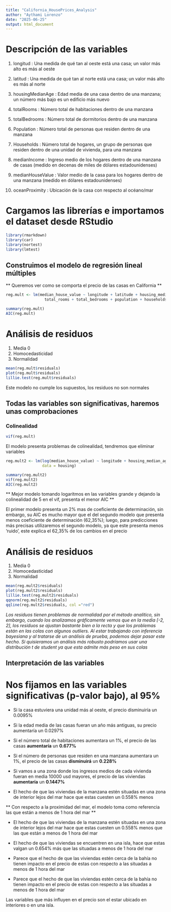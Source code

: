 ```yaml
---
title: "California_HousePrices_Analysis"
author: "Aythami Lorenzo"
date: "2025-06-25"
output: html_document
---
```


# Descripción de las variables

1. longitud : Una medida de qué tan al oeste está una casa; un valor más alto es más al oeste

2. latitud : Una medida de qué tan al norte está una casa; un valor más alto es más al norte

3. housingMedianAge : Edad media de una casa dentro de una manzana; un número más bajo es un edificio más nuevo

4. totalRooms : Número total de habitaciones dentro de una manzana

5. totalBedrooms : Número total de dormitorios dentro de una manzana

6. Population : Número total de personas que residen dentro de una manzana

7. Households : Número total de hogares, un grupo de personas que residen dentro de una unidad de vivienda, para una manzana

8. medianIncome : Ingreso medio de los hogares dentro de una manzana de casas (medido en decenas de miles de dólares estadounidenses)

9. medianHouseValue : Valor medio de la casa para los hogares dentro de una manzana (medido en dólares estadounidenses)

10. oceanProximity : Ubicación de la casa con respecto al océano/mar

# Cargamos las librerías e importamos el dataset desde RStudio

```r

library(rmarkdown)
library(car)
library(nortest)
library(lmtest)
```

## Construimos el modelo de regresión lineal múltiples

** Queremos ver como se comporta el precio de las casas en California **

```r
reg.mult <- lm(median_house_value ~ longitude + latitude + housing_median_age +
                 total_rooms + total_bedrooms + population + households +                          median_income + ocean_proximity, data = housing)

summary(reg.mult)
AIC(reg.mult)

```

# Análisis de residuos

1. Media 0
2. Homocedasticidad
3. Normalidad

```r
mean(reg.mult$residuals)
plot(reg.mult$residuals)
lillie.test(reg.mult$residuals)

```
Este modelo no cumple los supuestos, los residuos no son normales

## Todas las variables son significativas, haremos unas comprobaciones

### Colinealidad
```r
vif(reg.mult)

```

El modelo presenta problemas de colinealidad, tendremos que eliminar variables

```r
reg.mult2 <- lm(log(median_house_value) ~ longitude + housing_median_age +                 log(total_rooms) + log(population) + median_income + ocean_proximity,
                data = housing)

summary(reg.mult2)
vif(reg.mult2)
AIC(reg.mult2)
```

** Mejor modelo tomando logaritmos en las variables grande y dejando la colinealidad de 5 en el vif, presenta el menor AIC **

El primer modelo presenta un 2% mas de coeficiente de determinación, sin embargo, su AIC es mucho mayor que el del segundo modelo que presenta menos coeficiente de determinación (62,35%); luego, para predicciones más precisas utilizaremos el segundo modelo, ya que este presenta menos 'ruido', este explica el 62,35% de los cambios en el precio

# Análisis de residuos

1. Media 0
2. Homocedasticidad
3. Normalidad

```r
mean(reg.mult2$residuals)
plot(reg.mult2$residuals)
lillie.test(reg.mult2$residuals)
qqnorm(reg.mult2$residuals)
qqline(reg.mult2$residuals, col ="red")

```

*Los residuos tienen problemas de normalidad por el método analítico, sin embargo, cuando los analizamos gráficamente vemos que en la media [-2, 2], los residuos se ajustan bastante bien a la recta y que los problemas están en las colas con algunos outliers. Al estar trabajando con inferencia bayesiana y al tratarse de un análisis de prueba, podemos dejar pasar este hecho. Si quisieramos un análisis más robusto podríamos usar una distribución t de student ya que esta admite más peso en sus colas*

## Interpretación de las variables

# Nos fijamos en las variables significativas (p-valor bajo), al 95%

- Si la casa estuviera una unidad más al oeste, el precio disminuiría un 0.0095%

- Si la edad media de las casas fueran un año más antiguas, su precio aumentaría un 0.0297%

- Si el número total de habitaciones aumentara un 1%, el precio de las casas **aumentaría** un **0.677%**

- Si el número de personas que residen en una manzana aumentara un 1%, el precio de las casas **disminuirá** un **0.228%**

- Si vamos a una zona donde los ingresos medios de cada vivienda fueran en media 10000 usd mayores, el precio de las viviendas **aumentaría** un **0.1447%**

- El hecho de que las viviendas de la manzana estén situadas en una zona de interior lejos del mar hace que estas cuesten un 0.558% menos

** Con respecto a la proximidad del mar, el modelo toma como referencia las que están a menos de 1 hora del mar **

- El hecho de que las viviendas de la manzana estén situadas en una zona de interior lejos del mar hace que estas cuesten un 0.558% menos que las que están a menos de 1 hora del mar

- El hecho de que las viviendas se encuentren en una isla, hace que estas valgan un 0.654% más que las situadas a menos de 1 hora del mar

- Parece que el hecho de que las viviendas estén cerca de la bahía no tienen impacto en el precio de estas con respecto a las situadas a menos de 1 hora del mar

- Parece que el hecho de que las viviendas estén cerca de la bahía no tienen impacto en el precio de estas con respecto a las situadas a menos de 1 hora del mar

Las variables que más influyen en el precio son el estar ubicado en interiores o en una isla.





 




